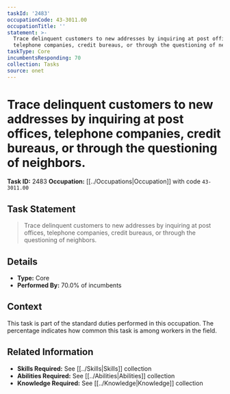 ```yaml
---
taskId: '2483'
occupationCode: 43-3011.00
occupationTitle: ''
statement: >-
  Trace delinquent customers to new addresses by inquiring at post offices,
  telephone companies, credit bureaus, or through the questioning of neighbors.
taskType: Core
incumbentsResponding: 70
collection: Tasks
source: onet
---
```

# Trace delinquent customers to new addresses by inquiring at post offices, telephone companies, credit bureaus, or through the questioning of neighbors.

**Task ID:** 2483
**Occupation:** [[../Occupations|Occupation]] with code `43-3011.00`

## Task Statement

> Trace delinquent customers to new addresses by inquiring at post offices, telephone companies, credit bureaus, or through the questioning of neighbors.

## Details

- **Type:** Core
- **Performed By:** 70.0% of incumbents

## Context

This task is part of the standard duties performed in this occupation. The percentage indicates how common this task is among workers in the field.

## Related Information

- **Skills Required:** See [[../Skills|Skills]] collection
- **Abilities Required:** See [[../Abilities|Abilities]] collection
- **Knowledge Required:** See [[../Knowledge|Knowledge]] collection
